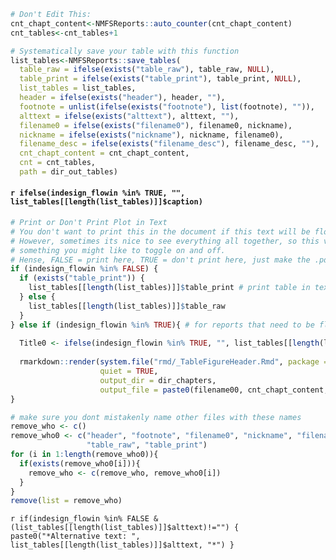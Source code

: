 

```r
# Don't Edit This:
cnt_chapt_content<-NMFSReports::auto_counter(cnt_chapt_content)
cnt_tables<-cnt_tables+1

# Systematically save your table with this function
list_tables<-NMFSReports::save_tables(
  table_raw = ifelse(exists("table_raw"), table_raw, NULL), 
  table_print = ifelse(exists("table_print"), table_print, NULL),
  list_tables = list_tables, 
  header = ifelse(exists("header"), header, ""),
  footnote = unlist(ifelse(exists("footnote"), list(footnote), "")), 
  alttext = ifelse(exists("alttext"), alttext, ""),
  filename0 = ifelse(exists("filename0"), filename0, nickname), 
  nickname = ifelse(exists("nickname"), nickname, filename0),
  filename_desc = ifelse(exists("filename_desc"), filename_desc, ""),  
  cnt_chapt_content = cnt_chapt_content, 
  cnt = cnt_tables, 
  path = dir_out_tables)

```
#### `r ifelse(indesign_flowin %in% TRUE, "", list_tables[[length(list_tables)]]$caption) `

```r

# Print or Don't Print Plot in Text
# You don't want to print this in the document if this text will be flowed into InDesign. 
# However, sometimes its nice to see everything all together, so this variable is 
# something you might like to toggle on and off. 
# Hense, FALSE = print here, TRUE = don't print here, just make the .pdf (coded above)
if (indesign_flowin %in% FALSE) { 
  if (exists("table_print")) {
    list_tables[[length(list_tables)]]$table_print # print table in text
  } else {
    list_tables[[length(list_tables)]]$table_raw
  }
} else if (indesign_flowin %in% TRUE){ # for reports that need to be flowed into InDesign 
  
  Title0 <- ifelse(indesign_flowin %in% TRUE, "", list_tables[[length(list_tables)]]$caption)
  
  rmarkdown::render(system.file("rmd/_TableFigureHeader.Rmd", package = "NMFSReports"), 
                    quiet = TRUE,
                    output_dir = dir_chapters, 
                    output_file = paste0(filename00, cnt_chapt_content,"_Title.docx"))
}

# make sure you dont mistakenly name other files with these names
remove_who <- c()
remove_who0 <- c("header", "footnote", "filename0", "nickname", "filename_desc", "alttext", 
                 "table_raw", "table_print")
for (i in 1:length(remove_who0)){
  if(exists(remove_who0[i])){
    remove_who <- c(remove_who, remove_who0[i])
  }
}
remove(list = remove_who)

```

`r if(indesign_flowin %in% FALSE & (list_tables[[length(list_tables)]]$alttext)!="") { paste0("*Alternative text: ", list_tables[[length(list_tables)]]$alttext, "*") } `
